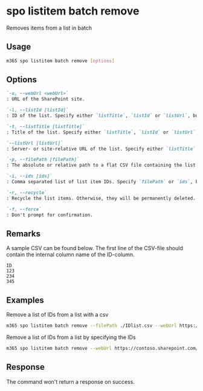 
# spo listitem batch remove

Removes items from a list in batch

## Usage

```sh
m365 spo listitem batch remove [options]
```

## Options

```md definition-list
`-u, --webUrl <webUrl>`
: URL of the SharePoint site.

`-l, --listId [listId]`
: ID of the list. Specify either `listTitle`, `listId` or `listUrl`, but not multiple.

`-t, --listTitle [listTitle]`
: Title of the list. Specify either `listTitle`, `listId` or `listUrl`, but not multiple.

`--listUrl [listUrl]`
: Server- or site-relative URL of the list. Specify either `listTitle`, `listId` or `listUrl`, but not multiple.

`-p, --filePath [filePath]`
: The absolute or relative path to a flat CSV file containing the list items. Specify `filePath` or `ids`, but not both.

`-i, --ids [ids]`
: Comma separated list of list item IDs. Specify `filePath` or `ids`, but not both.

`-r, --recycle`
: Recycle the list items. Otherwise, they will be permanently deleted.

`-f, --force`
: Don't prompt for confirmation.
```

<Global />

## Remarks

A sample CSV can be found below. The first line of the CSV-file should contain the internal column name of the ID-column.

```csv
ID
123
234
345
```

## Examples

Remove a list of IDs from a list with a csv

```sh	
m365 spo listitem batch remove --filePath ./IDlist.csv --webUrl https://contoso.sharepoint.com/sites/project-x --listTitle "Demo List"
```

Remove a list of IDs from a list by specifying the IDs

```sh
m365 spo listitem batch remove --webUrl https://contoso.sharepoint.com/sites/project-x --listTitle "Demo List" --ids "123,234,345"
```

## Response

The command won't return a response on success.
